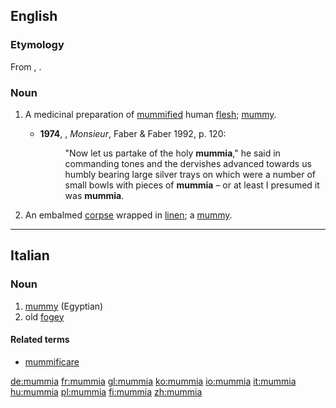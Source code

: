 ==English==
===Etymology===
From {{etyl|LL.|en}} {{term|mummia|lang=la}}, {{term|mumia}}.

===Noun===
{{en-noun|-}}

# {{context|historical|lang=en}} A medicinal preparation of [[mummified]] human [[flesh]]; [[mummy]].
#*'''1974''', {{w|Lawrence Durrell}}, ''Monsieur'', Faber & Faber 1992, p. 120:
#*:"Now let us partake of the holy '''mummia'''," he said in commanding tones and the dervishes advanced towards us humbly bearing large silver trays on which were a number of small bowls with pieces of '''mummia''' – or at least I presumed it was '''mummia'''.
# {{context|historical|lang=en}} An embalmed [[corpse]] wrapped in [[linen]]; a [[mummy]].

----

==Italian==

===Noun===
{{it-noun|f}}

# [[mummy]] (Egyptian)
# old [[fogey]]

====Related terms====
*[[mummificare]]

[[de:mummia]]
[[fr:mummia]]
[[gl:mummia]]
[[ko:mummia]]
[[io:mummia]]
[[it:mummia]]
[[hu:mummia]]
[[pl:mummia]]
[[fi:mummia]]
[[zh:mummia]]